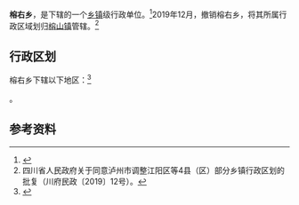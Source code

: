 {{中国乡级行政区|51/05/22/210/000
| 电话区号 = 830
}}

'''榕右乡'''，是{{PRC admin/fullname|51/05/22/210/000|3}}下辖的一个[[乡镇|乡镇]]级行政单位。<ref>{{PRC admin/ref sgc|{{PRC admin/parent|51/05/22/210/000}}}}</ref>2019年12月，撤销榕右乡，将其所属行政区域划归[[榕山镇|榕山镇]]管辖。<ref>四川省人民政府关于同意泸州市调整江阳区等4县（区）部分乡镇行政区划的批复（川府民政〔2019〕12号）。</ref>

== 行政区划 ==

榕右乡下辖以下地区：<ref>{{PRC admin/ref sgc|51/05/22/210/000}}</ref>

{{PRC admin/children|51/05/22/210/000}}。

== 参考资料 ==

{{reflist}}

{{PRC admin/navcat|51/05/22/210/000}}